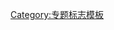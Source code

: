 {{WPBannerMeta
|PROJECT = 日食及月食
 |BANNER_NAME = Template:WikiProject Eclipses
 |substcheck=<includeonly>{{subst:</includeonly><includeonly>substcheck}}</includeonly>
 |small={{{small|}}}
 |category={{{category|¬}}}
 |listas={{{listas|}}}
|IMAGE_LEFT = Solar eclipse 1999 4.jpg

|QUALITY_SCALE       = extended
 |class={{{class|}}}
 |HOOK_ASSESS = {{WPBannerMeta/hooks/qualimpintersect
   |QUALITY_SCALE  = extended
   |class          = {{{class|}}}
   |importance     = {{{importance|}}}
   |category       = {{{category|¬}}}
   |ASSESSMENT_CAT = 日食及月食条目
  |BANNER_NAME    = Template:日食及月食专题
 }}
 |importance={{{importance|}}}
|ASSESSMENT_LINK     = 
|COMMENTS            = yes
 |COMMENTS_CAT       = 
 |COMMENTS_FORCE     = yes

|MAIN_ARTICLE     = 
|PORTAL           = 日食
|PORTAL_IMG       = Solar eclipse 1999 4.jpg

|tf 1={{{solar|}}}
 |TF_1_LINK            = 專題:日食及月食/日食任務組
 |TF_1_NAME            = 日食任務組
 |TF_1_TEXT            =本條目由'''[[專題:日食及月食/日食任務組|日食任務組]]'''提供支援。
 |TF_1_IMAGE           = Solar eclipse 1999 4.jpg
  |TF_1_SIZE           = 30px
 |TF_1_QUALITY         = yes
 |TF_1_IMPORTANCE      = yes
  |tf 1 importance={{{importance|}}}
  |TF_1_ASSESSMENT_CAT = 日食条目
 |TF_1_MAIN_CAT        = 
 |TF_1_PORTAL          = 
|tf 2={{{lunar|}}}
 |TF_2_LINK            = 專題:日食及月食/月食任務組
 |TF_2_NAME            = 月食任務組
 |TF_2_TEXT            =本條目由'''[[專題:日食及月食/月食任務組|月食任務組]]'''提供支援。
 |TF_2_IMAGE           = Lunar eclipse September 27 2015 greatest Alfredo Garcia Jr.jpg
  |TF_2_SIZE           = 30px
 |TF_2_QUALITY         = yes
 |TF_2_IMPORTANCE      = yes
  |tf 2 importance={{{importance|}}}
  |TF_2_ASSESSMENT_CAT = 月食条目
 |TF_2_MAIN_CAT        = 
 |TF_2_PORTAL          = 

}}
<noinclude>
{{documentation}}
[[Category:专题标志模板]]</noinclude>